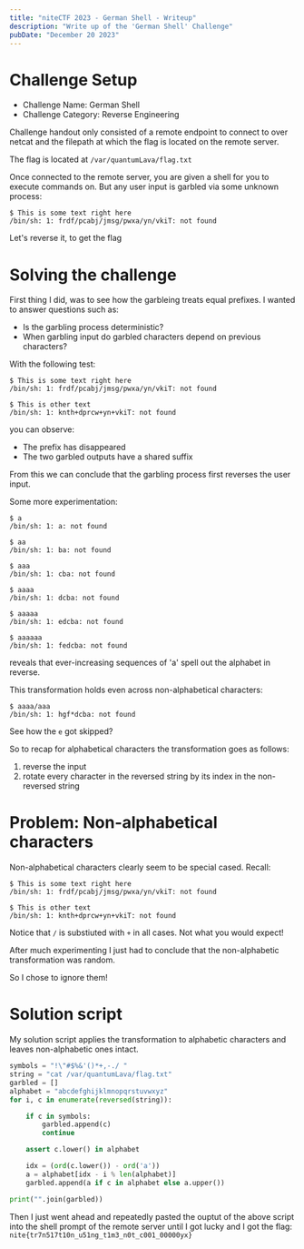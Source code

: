 ```yaml
---
title: "niteCTF 2023 - German Shell - Writeup"
description: "Write up of the 'German Shell' Challenge"
pubDate: "December 20 2023"
---
```


# Challenge Setup

- Challenge Name: German Shell
- Challenge Category: Reverse Engineering

Challenge handout only consisted of a remote endpoint to connect to over netcat
and the filepath at which the flag is located on the remote server.

The flag is located at `/var/quantumLava/flag.txt`

Once connected to the remote server, you are given a shell for you to execute 
commands on. But any user input is garbled via some unknown process:

```
$ This is some text right here
/bin/sh: 1: frdf/pcabj/jmsg/pwxa/yn/vkiT: not found
```

Let's reverse it, to get the flag

# Solving the challenge

First thing I did, was to see how the garbleing treats equal prefixes.
I wanted to answer questions such as:
- Is the garbling process deterministic?
- When garbling input do garbled characters depend on previous characters?

With the following test:
```
$ This is some text right here
/bin/sh: 1: frdf/pcabj/jmsg/pwxa/yn/vkiT: not found

$ This is other text
/bin/sh: 1: knth+dprcw+yn+vkiT: not found
```
you can observe:
- The prefix has disappeared
- The two garbled outputs have a shared suffix

From this we can conclude that the garbling process first reverses the user input.

Some more experimentation:
```
$ a
/bin/sh: 1: a: not found

$ aa
/bin/sh: 1: ba: not found

$ aaa
/bin/sh: 1: cba: not found

$ aaaa
/bin/sh: 1: dcba: not found

$ aaaaa
/bin/sh: 1: edcba: not found

$ aaaaaa
/bin/sh: 1: fedcba: not found
```
reveals that ever-increasing sequences of 'a' spell out the alphabet in reverse.

This transformation holds even across non-alphabetical characters:

```
$ aaaa/aaa
/bin/sh: 1: hgf*dcba: not found
```
See how the `e` got skipped?

So to recap for alphabetical characters the transformation goes as follows:

1. reverse the input
2. rotate every character in the reversed string by its index in the non-reversed string  

# Problem: Non-alphabetical characters
Non-alphabetical characters clearly seem to be special cased. 
Recall:
```
$ This is some text right here
/bin/sh: 1: frdf/pcabj/jmsg/pwxa/yn/vkiT: not found

$ This is other text
/bin/sh: 1: knth+dprcw+yn+vkiT: not found
```

Notice that `/` is substiuted with `+` in all cases. 
Not what you would expect!

After much experimenting I just had to conclude that the non-alphabetic transformation
was random.

So I chose to ignore them!

# Solution script

My solution script applies the transformation to alphabetic characters and 
leaves non-alphabetic ones intact.

```python
symbols = "!\"#$%&'()*+,-./ "
string = "cat /var/quantumLava/flag.txt"
garbled = []
alphabet = "abcdefghijklmnopqrstuvwxyz"
for i, c in enumerate(reversed(string)):

    if c in symbols:
        garbled.append(c)
        continue

    assert c.lower() in alphabet

    idx = (ord(c.lower()) - ord('a'))
    a = alphabet[idx - i % len(alphabet)]
    garbled.append(a if c in alphabet else a.upper())

print("".join(garbled))
```

Then I just went ahead and repeatedly pasted the ouptut of the above script
into the shell prompt of the remote server until I got lucky and I got the 
flag: `nite{tr7n517t10n_u51ng_t1m3_n0t_c001_00000yx}`

